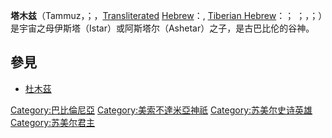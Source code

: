 {{unreferenced|time=2014-03-08T10:50:20+00:00}}
{{请求翻译}}
{{Mesopotamian_myth}}
'''塔木兹'''（Tammuz，{{lang-syr|ܬܡܘܙ}}；{{lang-he-n|תַּמּוּז}}，[[Transliterated|Transliterated]] [[Hebrew|Hebrew]]：''{{lang-he|Tammuz}}'', [[Tiberian_Hebrew|Tiberian Hebrew]]：''{{transl|he|Tammûz}}''；{{lang-ar|تمّوز}} ''{{transl|ar|ALA|Tammūz}}''；''{{lang-akk|Duʾzu}}''，''{{lang|akk|Dūzu}}''；''{{lang-sux|Dumuzid}}''）是宇宙之母伊斯塔（Istar）或阿斯塔尔（Ashetar）之子，是古巴比伦的谷神。

== 參見 ==
* [[杜木茲|杜木茲]]

{{Authority control}}
{{stub}}
[[Category:巴比倫尼亞|Category:巴比倫尼亞]]
[[Category:美索不達米亞神祇|Category:美索不達米亞神祇]]
[[Category:苏美尔史诗英雄|Category:苏美尔史诗英雄]]
[[Category:苏美尔君主|Category:苏美尔君主]]